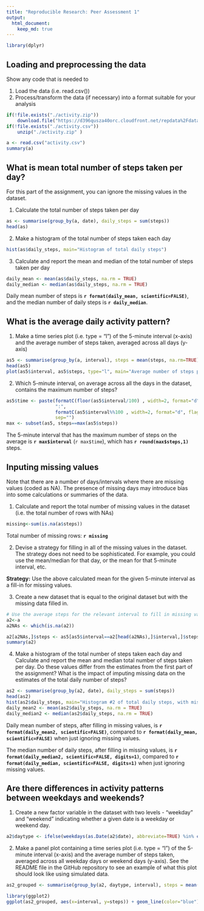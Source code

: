 ---
title: "Reproducible Research: Peer Assessment 1"
output: 
  html_document:
    keep_md: true
---
```{r Load libraries, results="hide"}
library(dplyr)
```

## Loading and preprocessing the data
Show any code that is needed to

1. Load the data (i.e. read.csv())
2. Process/transform the data (if necessary) into a format suitable for your analysis

```{r}
if(!file.exists("./activity.zip")) 
    download.file("https://d396qusza40orc.cloudfront.net/repdata%2Fdata%2Factivity.zip","./activity.zip" )
if(!file.exists("./activity.csv")) 
    unzip("./activity.zip" )

a <- read.csv("activity.csv")
summary(a)

```

## What is mean total number of steps taken per day?
For this part of the assignment, you can ignore the missing values in the dataset.

1. Calculate the total number of steps taken per day
```{r}
as <- summarise(group_by(a, date), daily_steps = sum(steps))
head(as)
```

2. Make a histogram of the total number of steps taken each day
```{r}
hist(as$daily_steps, main="Histogram of total daily steps")
```

3. Calculate and report the mean and median of the total number of steps taken per day
```{r}
daily_mean <- mean(as$daily_steps, na.rm = TRUE)
daily_median <- median(as$daily_steps, na.rm = TRUE)
```

Daily mean number of steps is **`r format(daily_mean, scientific=FALSE)`**, and the median number of daily steps is **`r daily_median`**.


## What is the average daily activity pattern?

1. Make a time series plot (i.e. type = "l") of the 5-minute interval (x-axis) and the average number of steps taken, averaged across all days (y-axis)

```{r}
as5 <- summarise(group_by(a, interval), steps = mean(steps, na.rm=TRUE))
head(as5)
plot(as5$interval, as5$steps, type="l", main="Average number of steps per5 minute interval")
```

2. Which 5-minute interval, on average across all the days in the dataset, contains the maximum number of steps?
```{r}
as5$time <- paste(formatC(floor(as5$interval/100) , width=2, format="d", flag="0"), 
                  ":", 
                  formatC(as5$interval%%100 , width=2, format="d", flag="0"), 
                  sep="")
max <- subset(as5, steps==max(as5$steps))
```

The 5-minute interval that has the maximum number of steps on the average is **`r max$interval`** (`r max$time`), which has **`r round(max$steps,1)`** steps.


## Inputing missing values
Note that there are a number of days/intervals where there are missing values (coded as NA). The presence of missing days may introduce bias into some calculations or summaries of the data.

1. Calculate and report the total number of missing values in the dataset (i.e. the total number of rows with NAs)
```{r}
missing<-sum(is.na(a$steps))
```

Total number of missing rows: **`r missing`**


2. Devise a strategy for filling in all of the missing values in the dataset. The strategy does not need to be sophisticated. For example, you could use the mean/median for that day, or the mean for that 5-minute interval, etc.

**Strategy:** Use the above calculated mean for the given 5-minute interval as a fill-in for missing values.

3. Create a new dataset that is equal to the original dataset but with the missing data filled in.

```{r}
# Use the average steps for the relevant interval to fill in missing values for steps
a2<-a
a2NAs <- which(is.na(a2))

a2[a2NAs,]$steps <- as5[as5$interval==a2[head(a2NAs),]$interval,]$steps
summary(a2)
```

4. Make a histogram of the total number of steps taken each day and Calculate and report the mean and median total number of steps taken per day. Do these values differ from the estimates from the first part of the assignment? What is the impact of imputing missing data on the estimates of the total daily number of steps?

```{r}
as2 <- summarise(group_by(a2, date), daily_steps = sum(steps))
head(as2)
hist(as2$daily_steps, main="Histogram #2 of total daily steps, with missing values filled in")
daily_mean2 <- mean(as2$daily_steps, na.rm = TRUE)
daily_median2 <- median(as2$daily_steps, na.rm = TRUE)
```

Daily mean number of steps, after filling in missing values, is **`r format(daily_mean2, scientific=FALSE)`**, compared to **`r format(daily_mean, scientific=FALSE)`** when just ignoring missing values.

The median number of daily steps, after filling in missing values, is **`r format(daily_median2, scientific=FALSE, digits=1)`**, compared to **`r format(daily_median, scientific=FALSE, digits=1)`** when just ignoring missing values.



## Are there differences in activity patterns between weekdays and weekends?
1. Create a new factor variable in the dataset with two levels - "weekday" and "weekend" indicating whether a given date is a weekday or weekend day.

```{r}
a2$daytype <- ifelse(weekdays(as.Date(a2$date), abbreviate=TRUE) %in% c("Sat", "Sun"), "Weekend", "Weekday") 
```


2. Make a panel plot containing a time series plot (i.e. type = "l") of the 5-minute interval (x-axis) and the average number of steps taken, averaged across all weekday days or weekend days (y-axis). See the README file in the GitHub repository to see an example of what this plot should look like using simulated data.

```{r}
as2_grouped <- summarise(group_by(a2, daytype, interval), steps = mean(steps))

library(ggplot2)
ggplot(as2_grouped, aes(x=interval, y=steps)) + geom_line(color="blue") + facet_grid(daytype ~ ., as.table=FALSE) + labs(x="Interval", y="Number of steps") + theme(legend.position="none")
```
